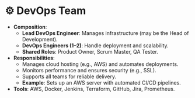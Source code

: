 # ⚙️ DevOps Team
- **Composition**:
  - **Lead DevOps Engineer**: Manages infrastructure (may be the Head of Development).
  - **DevOps Engineers (1–2)**: Handle deployment and scalability.
  - **Shared Roles**: Product Owner, Scrum Master, QA Tester.
- **Responsibilities**:
  - Manages cloud hosting (e.g., AWS) and automates deployments.
  - Monitors performance and ensures security (e.g., SSL).
  - Supports all teams for reliable delivery.
  - **Example**: Sets up an AWS server with automated CI/CD pipelines.
- **Tools**: AWS, Docker, Jenkins, Terraform, GitHub, Jira, Prometheus.